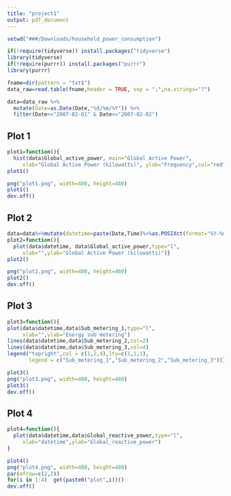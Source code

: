 ---
title: "project1"
output: pdf_document
---

```{r setup, include=FALSE}
setwd("###/Downloads/household_power_consumption")
```

```{r message=FALSE, warning=FALSE}
if(!require(tidyverse)) install.packages("tidyverse")
library(tidyverse)
if(!require(purrr)) install.packages("purrr")
library(purrr)

```


```{r}
fname=dir(pattern = "txt$")
data_raw=read.table(fname,header = TRUE, sep = ";",na.strings="?")

data=data_raw %>% 
  mutate(Date=as.Date(Date,"%d/%m/%Y")) %>% 
  filter(Date>="2007-02-01" & Date<="2007-02-02")
```

## Plot 1
```{r}
plot1=function(){
  hist(data$Global_active_power, main="Global Active Power",
     xlab="Global Active Power (kilowatts)", ylab="Frequency",col="red")}
plot1()

png("plot1.png", width=480, height=480)
plot1()
dev.off()
```
## Plot 2
```{r}
data=data%>%mutate(datetime=paste(Date,Time)%>%as.POSIXct(format="%Y-%m-%d %H:%M:%S"))
plot2=function(){
  plot(data$datetime, data$Global_active_power,type="l",
     xlab="",ylab="Global Active Power (kilowatts)")}
plot2()

png("plot2.png", width=480, height=480)
plot2()
dev.off()
```
## Plot 3
```{r}
plot3=function(){
plot(data$datetime,data$Sub_metering_1,type="l",
     xlab="",ylab="Energy sub metering")
lines(data$datetime,data$Sub_metering_2,col=2)
lines(data$datetime,data$Sub_metering_3,col=4)
legend("topright",col = c(1,2,4),lty=c(1,1,1),
       legend = c("Sub_metering_1","Sub_metering_2","Sub_metering_3"))}

plot3()
png("plot3.png", width=480, height=480)
plot3()
dev.off()
```

## Plot 4
```{r}
plot4=function(){
  plot(data$datetime,data$Global_reactive_power,type="l",
     xlab="datetime",ylab="Global_reactive_power")
}

plot4()
png("plot4.png", width=480, height=480)
par(mfrow=c(2,2))
for(i in 1:4)  get(paste0("plot",i))()
dev.off()
```

